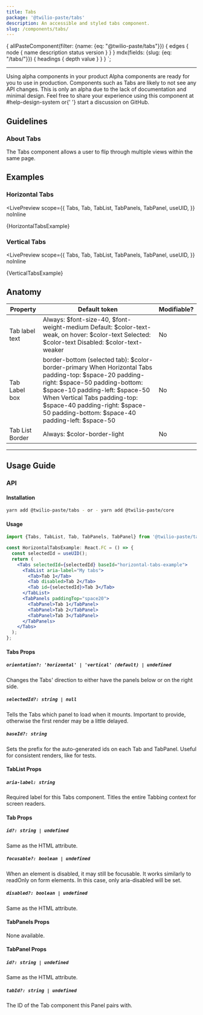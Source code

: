 ```yaml
---
title: Tabs
package: '@twilio-paste/tabs'
description: An accessible and styled tabs component.
slug: /components/tabs/
---
```



  {
    allPasteComponent(filter: {name: {eq: "@twilio-paste/tabs"}}) {
      edges {
        node {
          name
          description
          status
          version
        }
      }
    }
    mdx(fields: {slug: {eq: "/tabs/"}}) {
      headings {
        depth
        value
      }
    }
  }
`;

<ComponentHeader
  name={props.pageContext.frontmatter.title}
  categoryRoute={SidebarCategoryRoutes.COMPONENTS}
  githubUrl="https://github.com/twilio-labs/paste/tree/master/packages/paste-core/components/tabs"
  storybookUrl="https://twilio-labs.github.io/paste/?path=/story/components-tabs--tabs"
  data={props.data.allPasteComponent.edges}
/>

---

<contentwrapper>

<TableOfContents headings={props.data.mdx.headings} />

<content>

<Callout>
  <CalloutTitle>Using alpha components in your product</CalloutTitle>
  <CalloutText>
    Alpha components are ready for you to use in production. Components such as Tabs are likely to not see any API
    changes. This is only an alpha due to the lack of documentation and minimal design. Feel free to share your
    experience using this component at #help-design-system or{' '}
    <Anchor href="https://github.com/twilio-labs/paste/discussions/new">start a discussion on GitHub</Anchor>.
  </CalloutText>
</Callout>

## Guidelines

### About Tabs

The Tabs component allows a user to flip through multiple views within the same page.

## Examples

### Horizontal Tabs

<LivePreview
  scope={{
    Tabs,
    Tab,
    TabList,
    TabPanels,
    TabPanel,
    useUID,
  }}
  noInline
>
  {HorizontalTabsExample}
</LivePreview>

### Vertical Tabs

<LivePreview
  scope={{
    Tabs,
    Tab,
    TabList,
    TabPanels,
    TabPanel,
    useUID,
  }}
  noInline
>
  {VerticalTabsExample}
</LivePreview>

## Anatomy

<table>
  <thead>
    <tr>
      <th>Property</th>
      <th>Default token</th>
      <th>Modifiable?</th>
    </tr>
  </thead>
  <tbody>
    <tr>
      <td>Tab label text</td>
      <td>
        <UnorderedList marginBottom="space0">
          <ListItem>Always: $font-size-40, $font-weight-medium</ListItem>
          <ListItem>Default: $color-text-weak, on hover: $color-text</ListItem>
          <ListItem>Selected: $color-text</ListItem>
          <ListItem>Disabled: $color-text-weaker</ListItem>
        </UnorderedList>
      </td>
      <td>No</td>
    </tr>
    <tr>
      <td>Tab Label box</td>
      <td>
        <UnorderedList marginBottom="space0">
          <ListItem>border-bottom (selected tab): $color-border-primary</ListItem>
          <ListItem>
            When Horizontal Tabs
            <UnorderedList marginBottom="space0">
              <ListItem>padding-top: $space-20</ListItem>
              <ListItem>padding-right: $space-50</ListItem>
              <ListItem>padding-bottom: $space-10</ListItem>
              <ListItem>padding-left: $space-50</ListItem>
            </UnorderedList>
          </ListItem>
          <ListItem>
            When Vertical Tabs
            <UnorderedList marginBottom="space0">
              <ListItem>padding-top: $space-40</ListItem>
              <ListItem>padding-right: $space-50</ListItem>
              <ListItem>padding-bottom: $space-40</ListItem>
              <ListItem>padding-left: $space-50</ListItem>
            </UnorderedList>
          </ListItem>
        </UnorderedList>
      </td>
      <td>No</td>
    </tr>
    <tr>
      <td>Tab List Border</td>
      <td>
        <UnorderedList marginBottom="space0">
          <ListItem>Always: $color-border-light</ListItem>
        </UnorderedList>
      </td>
      <td>No</td>
    </tr>
  </tbody>
</table>

---

## Usage Guide

### API

#### Installation

```bash
yarn add @twilio-paste/tabs - or - yarn add @twilio-paste/core
```

#### Usage

```jsx
import {Tabs, TabList, Tab, TabPanels, TabPanel} from '@twilio-paste/tabs';

const HorizontalTabsExample: React.FC = () => {
  const selectedId = useUID();
  return (
    <Tabs selectedId={selectedId} baseId="horizontal-tabs-example">
      <TabList aria-label="My tabs">
        <Tab>Tab 1</Tab>
        <Tab disabled>Tab 2</Tab>
        <Tab id={selectedId}>Tab 3</Tab>
      </TabList>
      <TabPanels paddingTop="space20">
        <TabPanel>Tab 1</TabPanel>
        <TabPanel>Tab 2</TabPanel>
        <TabPanel>Tab 3</TabPanel>
      </TabPanels>
    </Tabs>
  );
};
```

#### Tabs Props

##### `orientation?: 'horizontal' | 'vertical' (default) | undefined`

Changes the Tabs' direction to either have the panels below or on the right side.

##### `selectedId?: string | null`

Tells the Tabs which panel to load when it mounts. Important to provide, otherwise the first render may be
a little delayed.

##### `baseId?: string`

Sets the prefix for the auto-generated ids on each Tab and TabPanel. Useful for consistent renders, like for tests.

#### TabList Props

##### `aria-label: string`

Required label for this Tabs component. Titles the entire Tabbing context for screen readers.

#### Tab Props

##### `id?: string | undefined`

Same as the HTML attribute.

##### `focusable?: boolean | undefined`

When an element is disabled, it may still be focusable.
It works similarly to readOnly on form elements. In this case, only aria-disabled will be set.

##### `disabled?: boolean | undefined`

Same as the HTML attribute.

#### TabPanels Props

None available.

#### TabPanel Props

##### `id?: string | undefined`

Same as the HTML attribute.

##### `tabId?: string | undefined`

The ID of the Tab component this Panel pairs with.

</content>

</contentwrapper>
